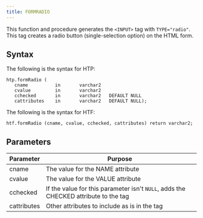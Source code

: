 ```yaml
---
title: FORMRADIO
---
```


This function and procedure generates the `<INPUT>` tag with `TYPE="radio"`. This tag creates a radio button (single-selection option) on the HTML form. 

## Syntax

The following is the syntax for HTP:

```
htp.formRadio (
   cname          in       varchar2
   cvalue         in       varchar2
   cchecked       in       varchar2   DEFAULT NULL
   cattributes    in       varchar2   DEFAULT NULL);
```

The following is the syntax for HTF:

```
htf.formRadio (cname, cvalue, cchecked, cattributes) return varchar2;
```

## Parameters

| Parameter | Purpose  |
| --------- | -------- |
| cname | The value for the NAME attribute |
| cvalue | The value for the VALUE attribute |
| cchecked | If the value for this parameter isn't `NULL`, adds the CHECKED attribute to the tag |
| cattributes | Other attributes to include as is in the tag |
